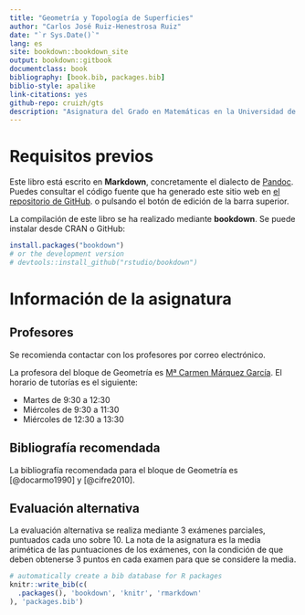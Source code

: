 ```yaml
--- 
title: "Geometría y Topología de Superficies"
author: "Carlos José Ruiz-Henestrosa Ruiz"
date: "`r Sys.Date()`"
lang: es
site: bookdown::bookdown_site
output: bookdown::gitbook
documentclass: book
bibliography: [book.bib, packages.bib]
biblio-style: apalike
link-citations: yes
github-repo: cruizh/gts
description: "Asignatura del Grado en Matemáticas en la Universidad de Sevilla, curso 2017-2018"
---
```


# Requisitos previos {-}

Este libro está escrito en **Markdown**, concretamente el dialecto de [Pandoc](https://pandoc.org). Puedes consultar el código fuente que ha generado este sitio web en 
[el repositorio de GitHub](https://github.com/cruizh/gts). o pulsando el botón de edición de la barra superior.

La compilación de este libro se ha realizado mediante **bookdown**. Se puede instalar desde CRAN o GitHub:

```r
install.packages("bookdown")
# or the development version
# devtools::install_github("rstudio/bookdown")
```

# Información de la asignatura {-}

## Profesores

Se recomienda contactar con los profesores por correo electrónico.

La profesora del bloque de Geometría es [Mª Carmen Márquez García](mailto:cmgarcia@us.es).
El horario de tutorías es el siguiente:

- Martes de 9:30 a 12:30
- Miércoles de 9:30 a 11:30
- Miércoles de 12:30 a 13:30

## Bibliografía recomendada

La bibliografía recomendada para el bloque de Geometría es [@docarmo1990] y [@cifre2010].

## Evaluación alternativa

La evaluación alternativa se realiza mediante 3 exámenes parciales, puntuados cada uno sobre 10.
La nota de la asignatura es la media arimética de las puntuaciones de los exámenes,
con la condición de que deben obtenerse 3 puntos en cada examen para que se considere la media.


```r
# automatically create a bib database for R packages
knitr::write_bib(c(
  .packages(), 'bookdown', 'knitr', 'rmarkdown'
), 'packages.bib')
```
